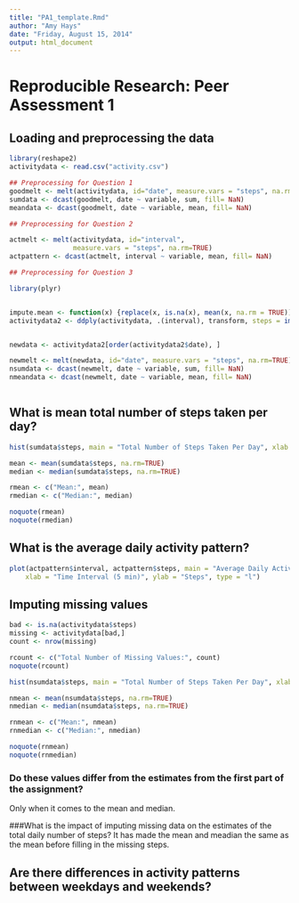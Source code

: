 ```yaml
---
title: "PA1_template.Rmd"
author: "Amy Hays"
date: "Friday, August 15, 2014"
output: html_document
---
```



# Reproducible Research: Peer Assessment 1



## Loading and preprocessing the data
```r

library(reshape2)
activitydata <- read.csv("activity.csv")

## Preprocessing for Question 1
goodmelt <- melt(activitydata, id="date", measure.vars = "steps", na.rm=TRUE)
sumdata <- dcast(goodmelt, date ~ variable, sum, fill= NaN)
meandata <- dcast(goodmelt, date ~ variable, mean, fill= NaN)

## Preprocessing for Question 2

actmelt <- melt(activitydata, id="interval", 
                measure.vars = "steps", na.rm=TRUE)
actpattern <- dcast(actmelt, interval ~ variable, mean, fill= NaN)

## Preprocessing for Question 3

library(plyr)


impute.mean <- function(x) {replace(x, is.na(x), mean(x, na.rm = TRUE))}
activitydata2 <- ddply(activitydata, .(interval), transform, steps = impute.mean(steps))


newdata <- activitydata2[order(activitydata2$date), ] 

newmelt <- melt(newdata, id="date", measure.vars = "steps", na.rm=TRUE)
nsumdata <- dcast(newmelt, date ~ variable, sum, fill= NaN)
nmeandata <- dcast(newmelt, date ~ variable, mean, fill= NaN)



```

## What is mean total number of steps taken per day?
```r
hist(sumdata$steps, main = "Total Number of Steps Taken Per Day", xlab = "Steps")

mean <- mean(sumdata$steps, na.rm=TRUE)
median <- median(sumdata$steps, na.rm=TRUE)

rmean <- c("Mean:", mean)
rmedian <- c("Median:", median)

noquote(rmean)
noquote(rmedian)

```


## What is the average daily activity pattern?
```r
plot(actpattern$interval, actpattern$steps, main = "Average Daily Activity Pattern", 
    xlab = "Time Interval (5 min)", ylab = "Steps", type = "l")

```


## Imputing missing values


```r

bad <- is.na(activitydata$steps)
missing <- activitydata[bad,]
count <- nrow(missing)

rcount <- c("Total Number of Missing Values:", count)
noquote(rcount)

hist(nsumdata$steps, main = "Total Number of Steps Taken Per Day", xlab = "Steps")

nmean <- mean(nsumdata$steps, na.rm=TRUE)
nmedian <- median(nsumdata$steps, na.rm=TRUE)

rnmean <- c("Mean:", nmean)
rnmedian <- c("Median:", nmedian)

noquote(rnmean)
noquote(rnmedian)


```

### Do these values differ from the estimates from the first part of the assignment? 
 Only when it comes to the mean and median.   

###What is the impact of imputing missing data on the estimates of the total daily number of steps?
 It has made the mean and meadian the same as the mean before filling in the missing steps.

## Are there differences in activity patterns between weekdays and weekends?
```r




```

